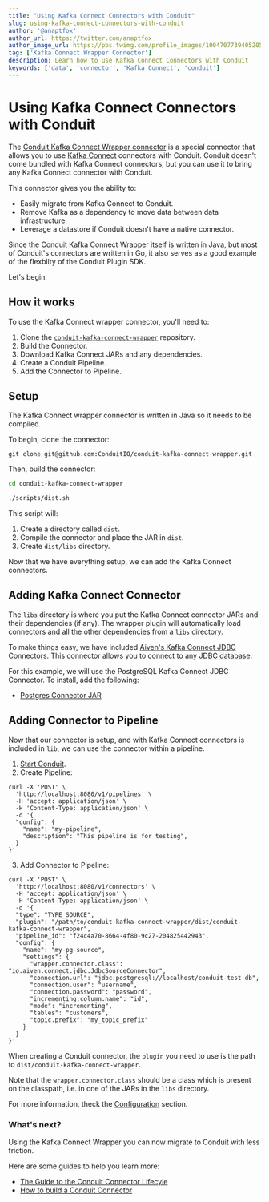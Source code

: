 ```yaml
---
title: "Using Kafka Connect Connectors with Conduit"
slug: using-kafka-connect-connectors-with-conduit
author: '@anaptfox'
author_url: https://twitter.com/anaptfox
author_image_url: https://pbs.twimg.com/profile_images/1004707739405205504/BpvzOr9X_400x400.jpg
tag: ['Kafka Connect Wrapper Connector']
description: Learn how to use Kafka Connect Connectors with Conduit
keywords: ['data', 'connector', 'Kafka Connect', 'conduit']
---
```


# Using Kafka Connect Connectors with Conduit

The [Conduit Kafka Connect Wrapper connector](https://github.com/ConduitIO/conduit-kafka-connect-wrapper) is a special connector that allows you to use [Kafka Connect](https://docs.confluent.io/platform/current/connect/index.html) connectors with Conduit. Conduit doesn't come bundled with Kafka Connect connectors, but you can use it to bring any Kafka Connect connector with Conduit.

This connector gives you the ability to: 

- Easily migrate from Kafka Connect to Conduit.
- Remove Kafka as a dependency to move data between data infrastructure.
- Leverage a datastore if Conduit doesn't have a native connector.

Since the Conduit Kafka Connect Wrapper itself is written in Java, but most of Conduit's connectors are written in Go, it also serves as a good example of the flexbilty of the Conduit Plugin SDK.

Let's begin.

## How it works

To use the Kafka Connect wrapper connector, you'll need to:

1. Clone the [`conduit-kafka-connect-wrapper`](https://github.com/ConduitIO/conduit-kafka-connect-wrapper) repository.
1. Build the Connector.
1. Download Kafka Connect JARs and any dependencies.
1. Create a Conduit Pipeline.
1. Add the Connector to Pipeline.

<!--truncate-->

## Setup

The Kafka Connect wrapper connector is written in Java so it needs to be compiled. 

To begin, clone the connector:

```
git clone git@github.com:ConduitIO/conduit-kafka-connect-wrapper.git
```

Then, build the connector:

```bash
cd conduit-kafka-connect-wrapper

./scripts/dist.sh
```

This script will:

1. Create a directory called `dist`.
1. Compile the connector and place the JAR in `dist`.
1. Create `dist/libs` directory.

Now that we have everything setup, we can add the Kafka Connect connectors. 

## Adding Kafka Connect Connector

The `libs` directory is where you put the Kafka Connect connector JARs and their dependencies (if any). The wrapper plugin will automatically load connectors and all the other dependencies from a `libs` directory.

To make things easy, we have included [Aiven's Kafka Connect JDBC Connectors](https://github.com/aiven/jdbc-connector-for-apache-kafka). This connector allows you to connect to any [JDBC database](https://en.wikipedia.org/wiki/Java_Database_Connectivity#:~:text=Java%20Database%20Connectivity%20(JDBC)%20is,Edition%20platform%2C%20from%20Oracle%20Corporation.). 

For this example, we will use the PostgreSQL Kafka Connect JDBC Connector. To install, add the following:

- [Postgres Connector JAR](https://repo1.maven.org/maven2/org/postgresql/postgresql/42.3.3/postgresql-42.3.3.jar)

## Adding Connector to Pipeline

Now that our connector is setup, and with Kafka Connect connectors is included in `lib`, we can use the connector within a pipeline.

1. [Start Conduit](https://github.com/ConduitIO/conduit#installation-guide).
2. Create Pipeline: 

```curl
curl -X 'POST' \
  'http://localhost:8080/v1/pipelines' \
  -H 'accept: application/json' \
  -H 'Content-Type: application/json' \
  -d '{
  "config": {
    "name": "my-pipeline",
    "description": "This pipeline is for testing",
  }
}'
```

3. Add Connector to Pipeline:

```curl
curl -X 'POST' \
  'http://localhost:8080/v1/connectors' \
  -H 'accept: application/json' \
  -H 'Content-Type: application/json' \
  -d '{
  "type": "TYPE_SOURCE",
  "plugin": "/path/to/conduit-kafka-connect-wrapper/dist/conduit-kafka-connect-wrapper",
  "pipeline_id": "f24c4a70-8664-4f80-9c27-204825442943",
  "config": {
    "name": "my-pg-source",
    "settings": {
      "wrapper.connector.class": "io.aiven.connect.jdbc.JdbcSourceConnector",
      "connection.url": "jdbc:postgresql://localhost/conduit-test-db",
      "connection.user": "username",
      "connection.password": "password",
      "incrementing.column.name": "id",
      "mode": "incrementing",
      "tables": "customers",
      "topic.prefix": "my_topic_prefix"
    }
  }
}'
```

When creating a Conduit connector, the `plugin` you need to use is the path to `dist/conduit-kafka-connect-wrapper`. 

Note that the `wrapper.connector.class` should be a class which is present on the classpath, i.e. in one of the JARs in
the `libs` directory. 

For more information, theck the [Configuration](https://github.com/ConduitIO/conduit-kafka-connect-wrapper#configuration) section.

### What's next? 

Using the Kafka Connect Wrapper you can now migrate to Conduit with less friction. 

Here are some guides to help you learn more:

- [The Guide to the Conduit Connector Lifecyle](/guides/build-a-conduit-connector)
- [How to build a Conduit Connector](/guides/build-a-conduit-connector)

